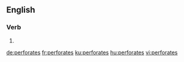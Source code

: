 ==English==

===Verb===
{{head|en|verb form}}

# {{en-third-person singular of|perforate}}

[[de:perforates]]
[[fr:perforates]]
[[ku:perforates]]
[[hu:perforates]]
[[vi:perforates]]